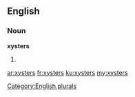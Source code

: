 ==English==

===Noun===
'''xysters'''

# {{plural of|[[xyster]]}}

[[Category:English plurals]]

[[ar:xysters]]
[[fr:xysters]]
[[ku:xysters]]
[[my:xysters]]